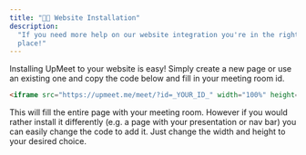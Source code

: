 ```yaml
---
title: "👨‍💻 Website Installation"
description:
  "If you need more help on our website integration you're in the right
  place!"
---
```


Installing UpMeet to your website is easy! Simply create a new page or use an
existing one and copy the code below and fill in your meeting room id.

```html
<iframe src="https://upmeet.me/meet/?id=_YOUR_ID_" width="100%" height="100vh">
```

This will fill the entire page with your meeting room. However if you would
rather install it differently (e.g. a page with your presentation or nav bar)
you can easily change the code to add it. Just change the width and height to
your desired choice.
